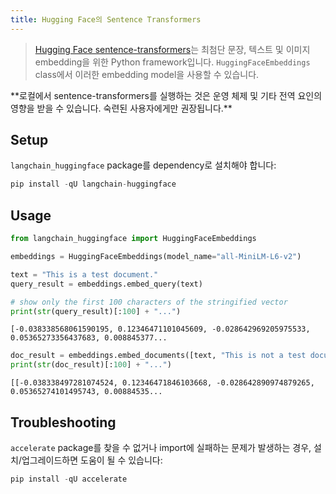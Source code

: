 ```yaml
---
title: Hugging Face의 Sentence Transformers
---
```


>[Hugging Face sentence-transformers](https://huggingface.co/sentence-transformers)는 최첨단 문장, 텍스트 및 이미지 embedding을 위한 Python framework입니다.
>`HuggingFaceEmbeddings` class에서 이러한 embedding model을 사용할 수 있습니다.

<Warning>
**로컬에서 sentence-transformers를 실행하는 것은 운영 체제 및 기타 전역 요인의 영향을 받을 수 있습니다. 숙련된 사용자에게만 권장됩니다.**

</Warning>

## Setup

`langchain_huggingface` package를 dependency로 설치해야 합니다:

```python
pip install -qU langchain-huggingface
```

## Usage

```python
from langchain_huggingface import HuggingFaceEmbeddings

embeddings = HuggingFaceEmbeddings(model_name="all-MiniLM-L6-v2")

text = "This is a test document."
query_result = embeddings.embed_query(text)

# show only the first 100 characters of the stringified vector
print(str(query_result)[:100] + "...")
```

```output
[-0.038338568061590195, 0.12346471101045609, -0.028642969205975533, 0.05365273356437683, 0.008845377...
```

```python
doc_result = embeddings.embed_documents([text, "This is not a test document."])
print(str(doc_result)[:100] + "...")
```

```output
[[-0.038338497281074524, 0.12346471846103668, -0.028642890974879265, 0.05365274101495743, 0.00884535...
```

## Troubleshooting

`accelerate` package를 찾을 수 없거나 import에 실패하는 문제가 발생하는 경우, 설치/업그레이드하면 도움이 될 수 있습니다:

```python
pip install -qU accelerate
```